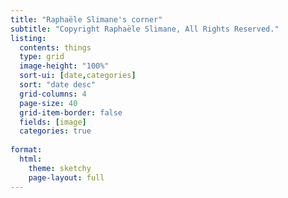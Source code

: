 ```yaml
---
title: "Raphaële Slimane's corner"
subtitle: "Copyright Raphaële Slimane, All Rights Reserved."
listing:
  contents: things
  type: grid
  image-height: "100%"
  sort-ui: [date,categories]
  sort: "date desc"
  grid-columns: 4
  page-size: 40
  grid-item-border: false
  fields: [image]
  categories: true
  
format:
  html:
    theme: sketchy
    page-layout: full
---
```


